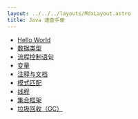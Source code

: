 ```yaml
---
layout: ../../../layouts/MdxLayout.astro
title: Java 速查手册
---
```


- [Hello World](/cheatsheet/java/hello-world)
- [数据类型](/cheatsheet/java/data-types)
- [流程控制语句](/cheatsheet/java/control-flow)
- [变量](/cheatsheet/java/var)
- [注释与文档](/cheatsheet/java/javadoc)
- [模式匹配](/cheatsheet/java/pattern-matching)
- [线程](/cheatsheet/java/thread)
- [集合框架](/cheatsheet/java/jcf)
- [垃圾回收（GC）](/cheatsheet/java/gc)
